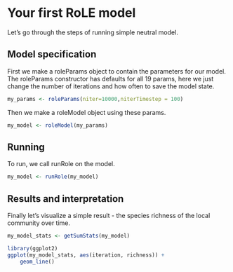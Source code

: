 # Your first RoLE model

Let's go through the steps of running simple neutral model.

## Model specification

First we make a roleParams object to contain the parameters for our model. The roleParams constructor has defaults for all 19 params, here we just change the number of iterations and how often to save the model state.

```r

my_params <- roleParams(niter=10000,niterTimestep = 100)

```

Then we make a roleModel object using these params.

```r

my_model <- roleModel(my_params)
```

## Running

To run, we call runRole on the model.

```r

my_model <- runRole(my_model)
```

## Results and interpretation

Finally let's visualize a simple result - the species richness of the local community over time.

```r

my_model_stats <- getSumStats(my_model)

library(ggplot2)
ggplot(my_model_stats, aes(iteration, richness)) +
    geom_line()

```
